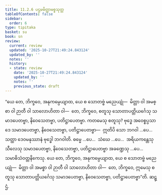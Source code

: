 ```yaml
---
title: 11.2.6 ပဌမမိတ္တာမစ္စသုတ္တ
tableOfContents: false
sidebar:
  order: 6
type: tipitaka
basket: su
book: sn
review:
  current: review
  updated: '2025-10-27T21:49:24.843124'
  updated_by: ''
  notes: ''
  history:
  - state: review
    date: '2025-10-27T21:49:24.843124'
    updated_by: ''
    notes: ''
    previous_state: draft
---
```



<ReviewStatus review={frontmatter.review} showDetails={true} />

<HypothesisAnnotation frontmatter={frontmatter} />

<DynamicBreadcrumb />

<Division number="1012" book="sn" e="ch" v="18" p="431">

<Paragraph number="1883" book="sn">
“ယေ တေ, ဘိက္ခဝေ, အနုကမ္ပေယျာထ, ယေ စ သောတဗ္ဗံ မညေယျုံ—  မိတ္တာ ဝါ အမစ္စာ ဝါ ဉာတီ ဝါ သာလောဟိတာ ဝါ—  တေ, ဘိက္ခဝေ, စတူသု သောတာပတ္တိယင်္ဂေသု သမာဒပေတဗ္ဗာ, နိဝေသေတဗ္ဗာ, ပတိဋ္ဌာပေတဗ္ဗာ. ကတမေသု စတူသု? ဗုဒ္ဓေ အဝေစ္စပ္ပသာဒေ သမာဒပေတဗ္ဗာ, နိဝေသေတဗ္ဗာ, ပတိဋ္ဌာပေတဗ္ဗာ—  ဣတိပိ သော ဘဂဝါ …ပေ…  သတ္ထာ ဒေဝမနုဿာနံ ဗုဒ္ဓေါ ဘဂဝါတိ. ဓမ္မေ …ပေ…  သံဃေ …ပေ…  အရိယကန္တေသု သီလေသု သမာဒပေတဗ္ဗာ, နိဝေသေတဗ္ဗာ, ပတိဋ္ဌာပေတဗ္ဗာ အခဏ္ဍေသု …ပေ…  သမာဓိသံဝတ္တနိကေသု. ယေ တေ, ဘိက္ခဝေ, အနုကမ္ပေယျာထ, ယေ စ သောတဗ္ဗံ မညေယျုံ—  မိတ္တာ ဝါ အမစ္စာ ဝါ ဉာတီ ဝါ သာလောဟိတာ ဝါ—  တေ, ဘိက္ခဝေ, ဣမေသု စတူသု သောတာပတ္တိယင်္ဂေသု သမာဒပေတဗ္ဗာ, နိဝေသေတဗ္ဗာ, ပတိဋ္ဌာပေတဗ္ဗာ”တိ.

</Paragraph>
</Division>

<Paragraph number="1884" type="center" book="sn">
ဆဋ္ဌံ.
</Paragraph>